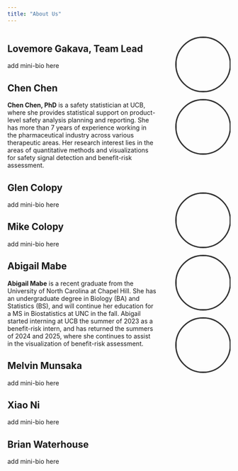 ```yaml
---
title: "About Us"
---
```


::: columns
::: {.column width="70%"}
## Lovemore Gakava, Team Lead

add mini-bio here

## Chen Chen

**Chen Chen, PhD** is a safety statistician at UCB, where she provides statistical support on product-level safety analysis planning and reporting. She has more than 7 years of experience working in the pharmaceutical industry across various therapeutic areas. Her research interest lies in the areas of quantitative methods and visualizations for safety signal detection and benefit-risk assessment.

## Glen Colopy

add mini-bio here

## Mike Colopy

add mini-bio here

## Abigail Mabe

**Abigail Mabe** is a recent graduate from the University of North Carolina at Chapel Hill. She has an undergraduate degree in Biology (BA) and Statistics (BS), and will continue her education for a MS in Biostatistics at UNC in the fall. Abigail started interning at UCB the summer of 2023 as a benefit-risk intern, and has returned the summers of 2024 and 2025, where she continues to assist in the visualization of benefit-risk assessment.

## Melvin Munsaka

add mini-bio here

## Xiao Ni

add mini-bio here

## Brian Waterhouse

add mini-bio here
:::

::: {.column width="30%"}
<img src="images/lg_headshot.png" width="120px" height="120px" style="border-radius: 70%; object-fit: cover; object-position: 50% 50%; margin-left: 20px; margin-top: 0px; border: 3px solid #333; margin-bottom: 30px; display: block;" />
<img src="images/chen_headshot.jpg" width="120px" height="120px" style="border-radius: 70%; object-fit: cover; object-position: 50% 50%; margin-left: 20px; margin-top: -15px; border: 3px solid #333; margin-bottom: 100px; display: block;" />
<img src="images/glen_headshot.jpg" width="120px" height="120px" style="border-radius: 70%; object-fit: cover; object-position: 50% 24%; margin-left: 20px; margin-top: -15px; border: 3px solid #333; margin-bottom: 30px; display: block;" />
<img src="images/mike_headshot.jpg" width="120px" height="120px" style="border-radius: 70%; object-fit: cover; object-position: 50% 24%; margin-left: 20px; margin-top: -15px; border: 3px solid #333; margin-bottom: 30px; display: block;" />
<img src="images/abigail_headshot.png" width="120px" height="120px" style="border-radius: 70%; object-fit: cover; object-position: 50% 32%; margin-left: 20px; margin-top: -15px; border: 3px solid #333; margin-bottom: 100px; display: block;" />
:::
:::
